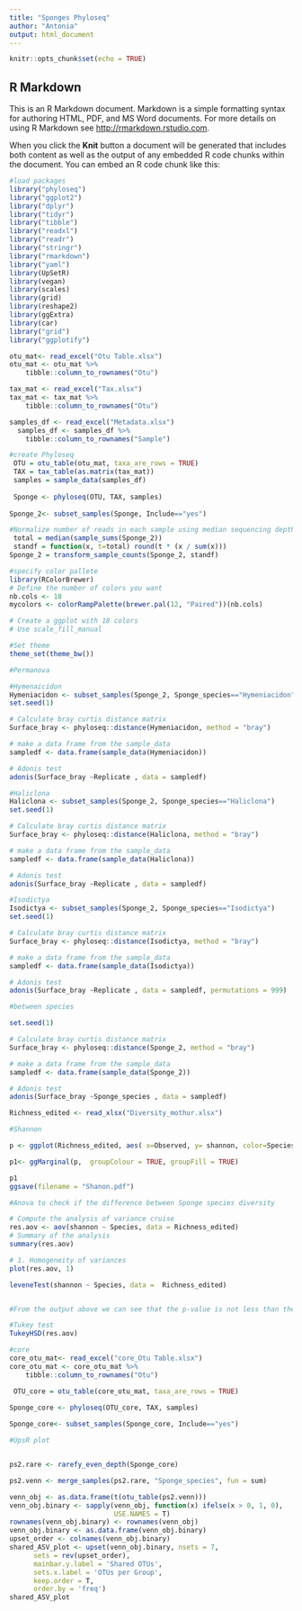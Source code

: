 ---
title: "Sponges Phyloseq"
author: "Antonia"
output: html_document
---

```{r setup, include=FALSE}
knitr::opts_chunk$set(echo = TRUE)
```

## R Markdown

This is an R Markdown document. Markdown is a simple formatting syntax for authoring HTML, PDF, and MS Word documents. For more details on using R Markdown see <http://rmarkdown.rstudio.com>.

When you click the **Knit** button a document will be generated that includes both content as well as the output of any embedded R code chunks within the document. You can embed an R code chunk like this:

```{r}
#load packages
library("phyloseq")
library("ggplot2")
library("dplyr")
library("tidyr")
library("tibble")
library("readxl")
library("readr")
library("stringr")
library("rmarkdown")
library("yaml")
library(UpSetR)
library(vegan)
library(scales)
library(grid)
library(reshape2)
library(ggExtra)
library(car)
library("grid")
library("ggplotify")
```


```{r}
otu_mat<- read_excel("Otu Table.xlsx")
otu_mat <- otu_mat %>%
    tibble::column_to_rownames("Otu") 

tax_mat <- read_excel("Tax.xlsx")
tax_mat <- tax_mat %>% 
    tibble::column_to_rownames("Otu")

samples_df <- read_excel("Metadata.xlsx")
  samples_df <- samples_df %>% 
    tibble::column_to_rownames("Sample") 

```

```{r}
#create Phyloseq
 OTU = otu_table(otu_mat, taxa_are_rows = TRUE)
 TAX = tax_table(as.matrix(tax_mat))
 samples = sample_data(samples_df)
  
 Sponge <- phyloseq(OTU, TAX, samples)
 
Sponge_2<- subset_samples(Sponge, Include=="yes")
```

```{r}
#Normalize number of reads in each sample using median sequencing depth.
 total = median(sample_sums(Sponge_2))
 standf = function(x, t=total) round(t * (x / sum(x)))
Sponge_2 = transform_sample_counts(Sponge_2, standf)
```


```{r}
#specify color pallete
library(RColorBrewer)
# Define the number of colors you want
nb.cols <- 18
mycolors <- colorRampPalette(brewer.pal(12, "Paired"))(nb.cols)

# Create a ggplot with 18 colors 
# Use scale_fill_manual

#Set theme
theme_set(theme_bw())
```



```{r}
#Permanova 

#Hymenaicidon
Hymeniacidon <- subset_samples(Sponge_2, Sponge_species=="Hymeniacidon")
set.seed(1)

# Calculate bray curtis distance matrix
Surface_bray <- phyloseq::distance(Hymeniacidon, method = "bray")

# make a data frame from the sample_data
sampledf <- data.frame(sample_data(Hymeniacidon))

# Adonis test
adonis(Surface_bray ~Replicate , data = sampledf)

```


```{r}
#Haliclona
Haliclona <- subset_samples(Sponge_2, Sponge_species=="Haliclona")
set.seed(1)

# Calculate bray curtis distance matrix
Surface_bray <- phyloseq::distance(Haliclona, method = "bray")

# make a data frame from the sample_data
sampledf <- data.frame(sample_data(Haliclona))

# Adonis test
adonis(Surface_bray ~Replicate , data = sampledf)


```


```{r}
#Isodictya
Isodictya <- subset_samples(Sponge_2, Sponge_species=="Isodictya")
set.seed(1)

# Calculate bray curtis distance matrix
Surface_bray <- phyloseq::distance(Isodictya, method = "bray")

# make a data frame from the sample_data
sampledf <- data.frame(sample_data(Isodictya))

# Adonis test
adonis(Surface_bray ~Replicate , data = sampledf, permutations = 999)


```


```{r}
#between species

set.seed(1)

# Calculate bray curtis distance matrix
Surface_bray <- phyloseq::distance(Sponge_2, method = "bray")

# make a data frame from the sample_data
sampledf <- data.frame(sample_data(Sponge_2))

# Adonis test
adonis(Surface_bray ~Sponge_species , data = sampledf)


```

```{r}
Richness_edited <- read_xlsx("Diversity_mothur.xlsx")

#Shannon

p <- ggplot(Richness_edited, aes( x=Observed, y= shannon, color=Species)) + geom_point(size =2.5) 

p1<- ggMarginal(p,  groupColour = TRUE, groupFill = TRUE) 

p1 
ggsave(filename = "Shanon.pdf")
```


```{r}
#Anova to check if the difference between Sponge species diversity

# Compute the analysis of variance cruise
res.aov <- aov(shannon ~ Species, data = Richness_edited)
# Summary of the analysis
summary(res.aov)
```


```{r}
# 1. Homogeneity of variances
plot(res.aov, 1)

leveneTest(shannon ~ Species, data =  Richness_edited)


#From the output above we can see that the p-value is not less than the significance level of 0.05. This means that there is no evidence to suggest that the variance across groups is statistically significantly different. Therefore, we can assume the homogeneity of variances in the different treatment groups.
```


```{r}
#Tukey test
TukeyHSD(res.aov)

```


```{r}
#core
core_otu_mat<- read_excel("core_Otu Table.xlsx")
core_otu_mat <- core_otu_mat %>%
    tibble::column_to_rownames("Otu") 

 OTU_core = otu_table(core_otu_mat, taxa_are_rows = TRUE)

Sponge_core <- phyloseq(OTU_core, TAX, samples)
 
Sponge_core<- subset_samples(Sponge_core, Include=="yes")
```


```{r}
#UpsR plot


ps2.rare <- rarefy_even_depth(Sponge_core)

ps2.venn <- merge_samples(ps2.rare, "Sponge_species", fun = sum)

venn_obj <- as.data.frame(t(otu_table(ps2.venn)))
venn_obj.binary <- sapply(venn_obj, function(x) ifelse(x > 0, 1, 0),
                          USE.NAMES = T)
rownames(venn_obj.binary) <- rownames(venn_obj)
venn_obj.binary <- as.data.frame(venn_obj.binary)
upset_order <- colnames(venn_obj.binary)
shared_ASV_plot <- upset(venn_obj.binary, nsets = 7,
      sets = rev(upset_order),
      mainbar.y.label = 'Shared OTUs',
      sets.x.label = 'OTUs per Group',
      keep.order = T,
      order.by = 'freq')
shared_ASV_plot
```


